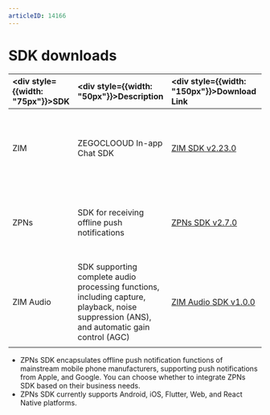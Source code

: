 ```yaml
---
articleID: 14166
---
```


# SDK downloads

| <div style={{width: "75px"}}>SDK</div>   | <div style={{width: "50px"}}>Description</div>  |  <div style={{width: "150px"}}>Download Link</div> |  <div style={{width: "250px"}}>Related Docs</div> |
| :----------------------------------------- | :----------------------------------------------------------------------------------------------------- | :----------------------------------------------------------------------------------------------------------------------------------------------------------------------------------------------------------------------------------------------------------------------------- | :----------------------------------------- | 
| ZIM | ZEGOCLOOUD In-app Chat SDK | [ZIM SDK v2.23.0](https://artifact-sdk.zego.im/zim/sdk/ios/ZIM-ios-shared-objc.zip) | <ul><li>[Send and receive messages](./../Send%20and%20receive%20messages.mdx)</li><li>[Sample code](./../Sample%20code.mdx)</li><li>[Release notes - ZIM](./ZIM%20release%20notes.mdx)</li></ul> |
| ZPNs | SDK for receiving offline push notifications | [ZPNs SDK v2.7.0](https://artifact-sdk.zego.im/zpns/sdk/ios/ZPNs-main-ios-shared-objc.zip) | <ul><li>[Implement offline push notification](./../Offline%20push%20notifications/Implement%20offline%20push%20notification.mdx)</li><li>[ZPNs release notes](./ZPNs%20release%20notes.mdx)</li></ul> |
| ZIM Audio | SDK supporting complete audio processing functions, including capture, playback, noise suppression (ANS), and automatic gain control (AGC) | [ZIM Audio SDK v1.0.0](https://artifact-sdk.zego.im/zim-audio/sdk/ios/ZIMAudio-ios-shared-objc.zip) | <ul><li>[Integrate the ZIM Audio](./../ZIM%20Audio/Integrate%20the%20ZIM%20Audio%20SDK.mdx)</li><li>[Send and receive audio messages](./../ZIM%20Audio/Send%20and%20receive%20audio%20messages.mdx)</li><li>[ZIM Audio release notes](./ZIM%20Audio%20release%20notes.mdx)</li></ul> |


<Note title="Note">

- ZPNs SDK encapsulates offline push notification functions of mainstream mobile phone manufacturers, supporting push notifications from Apple, and Google. You can choose whether to integrate ZPNs SDK based on their business needs.
- ZPNs SDK currently supports Android, iOS, Flutter, Web, and React Native platforms.
</Note>